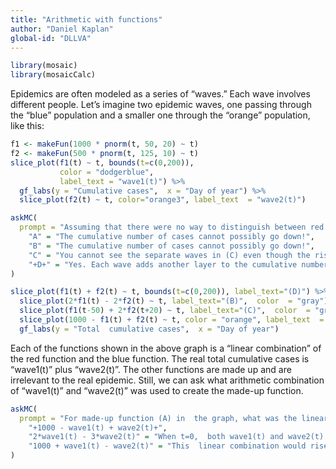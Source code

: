 ```yaml
---
title: "Arithmetic with functions"
author: "Daniel Kaplan"
global-id: "DLLVA"
---
```


```r

library(mosaic)
library(mosaicCalc)
```


Epidemics are often modeled as a series of "waves." Each wave involves different  people. Let's imagine two epidemic waves, one passing through the "blue" population  and a smaller one through  the "orange" population, like this:

```r
f1 <- makeFun(1000 * pnorm(t, 50, 20) ~ t)
f2 <- makeFun(500 * pnorm(t, 125, 10) ~ t)
slice_plot(f1(t) ~ t, bounds(t=c(0,200)), 
           color = "dodgerblue",  
           label_text = "wave1(t)") %>%
  gf_labs(y = "Cumulative cases",  x = "Day of year") %>%
  slice_plot(f2(t) ~ t, color="orange3", label_text  = "wave2(t)")
```



```r
askMC(
  prompt = "Assuming that there were no way to distinguish between red and blue cases, the epidemic would look like just one curve. Which of the following curves would the overall epidemic look like? (The colors are just  to  help you  distinguish the different functions)",
    "A" = "The cumulative number of cases cannot possibly go down!",
    "B" = "The cumulative number of cases cannot possibly go down!",
    "C" = "You cannot see the separate waves in (C) even though the rise in the blue wave is distinct in  time from the rise in  the red wave. ",
    "+D+" = "Yes. Each wave adds another layer to the cumulative number of cases"
)
```


```r
slice_plot(f1(t) + f2(t) ~ t, bounds(t=c(0,200)), label_text="(D)") %>%
  slice_plot(2*f1(t) - 2*f2(t) ~ t, label_text="(B)",  color  = "gray") %>%
  slice_plot(f1(t-50) + 2*f2(t+20) ~ t, label_text="(C)",  color  = "green") %>% 
  slice_plot(1000 - f1(t) + f2(t) ~ t, color = "orange", label_text  = "(A)") %>%
  gf_labs(y = "Total  cumulative cases",  x = "Day of year")  

```

Each of the functions shown in the above graph is a "linear combination" of the red function and the blue function. The real total cumulative cases is "wave1(t)"  plus "wave2(t)". The other functions are made up and are irrelevant to the real epidemic. Still, we can ask what arithmetic combination of "wave1(t)" and "wave2(t)"  was used to create the made-up function.


```r
askMC(
  prompt = "For made-up function (A) in  the graph, what was the linear combination?",
    "+1000 - wave1(t) + wave2(t)+",
    "2*wave1(t) - 3*wave2(t)" = "When t=0,  both wave1(t) and wave2(t) are zero, so the sum would also be zero. That is not  true in function (A)",
    "1000 + wave1(t) - wave2(t)" = "This  linear combination would rise from 1000 to 2000 (at time t=100) and  then  fall off to 1500 as the negative  wave2(t)  comes into play."
)
```
